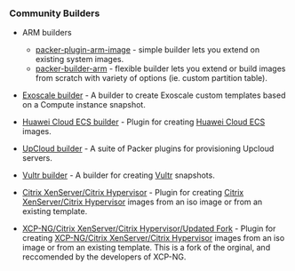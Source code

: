 ### Community Builders

- ARM builders

  - [packer-plugin-arm-image](https://github.com/solo-io/packer-plugin-arm-image) - simple builder lets you extend on existing system images.
  - [packer-builder-arm](https://github.com/mkaczanowski/packer-builder-arm) - flexible builder lets you extend or build images from scratch with variety of options (ie. custom partition table).

- [Exoscale builder](https://github.com/exoscale/packer-plugin-exoscale) - A builder to create Exoscale custom templates based on a Compute instance snapshot.

- [Huawei Cloud ECS builder](https://github.com/huaweicloud/packer-builder-huaweicloud-ecs) - Plugin for creating [Huawei Cloud ECS](https://www.huaweicloud.com/intl/en-us/) images.

- [UpCloud builder](https://github.com/UpCloudLtd/packer-plugin-upcloud) - A suite of Packer plugins for provisioning Upcloud servers.

- [Vultr builder](https://github.com/vultr/packer-builder-vultr) - A builder for creating [Vultr](https://www.vultr.com/) snapshots.

- [Citrix XenServer/Citrix Hypervisor](https://github.com/xenserver/packer-builder-xenserver) - Plugin for creating [Citrix XenServer/Citrix Hypervisor](https://xenserver.org/) images from an iso image or from an existing template.

- [XCP-NG/Citrix XenServer/Citrix Hypervisor/Updated Fork](https://github.com/ddelnano/packer-plugin-xenserver) - Plugin for creating [XCP-NG/Citrix XenServer/Citrix Hypervisor](https://xcp-ng.org/) images from an iso image or from an existing template.  This is a fork of the orginal, and reccomended by the developers of XCP-NG.
